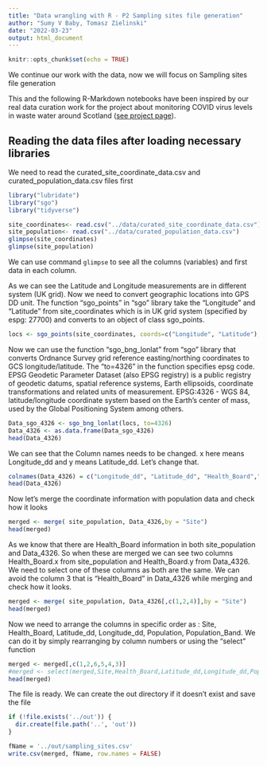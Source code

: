 ```yaml
---
title: "Data wrangling with R - P2 Sampling sites file generation"
author: "Sumy V Baby, Tomasz Zielinski"
date: "2022-03-23"
output: html_document
---
```


```r
knitr::opts_chunk$set(echo = TRUE)
```

We continue our work with the data, now we will focus on Sampling sites file generation

This and the following R-Markdown notebooks have been inspired by our real data curation work for the project about monitoring COVID virus levels in waste water around Scotland ([see project page](https://biordm.github.io/COVID-Wastewater-Scotland/)).

## Reading the data files after loading necessary libraries

We need to read the curated_site_coordinate_data.csv and curated_population_data.csv files first

```r
library("lubridate")
library("sgo")
library("tidyverse")

site_coordinates<- read.csv("../data/curated_site_coordinate_data.csv")
site_population<- read.csv("../data/curated_population_data.csv")
glimpse(site_coordinates)
glimpse(site_population)

```
We can use command `glimpse` to see all the columns (variables) and first data in each column.

As we can see the Latitude and Longitude measurements are in different system (UK grid). Now we need to convert geographic locations into GPS DD unit. 
The function "sgo_points" in "sgo" library take the "Longitude" and "Latitude" from site_coordinates which is in UK grid system (specified by espg: 27700) and converts to an object of class sgo_points.

```r
locs <- sgo_points(site_coordinates, coords=c("Longitude", "Latitude"), epsg=27700)

```

Now we can use the function  "sgo_bng_lonlat" from "sgo" library that converts Ordnance Survey grid reference easting/northing coordinates to GCS longitude/latitude. The "to=4326" in the function specifies epsg code. EPSG Geodetic Parameter Dataset (also EPSG registry) is a public registry of geodetic datums, spatial reference systems, Earth ellipsoids, coordinate transformations and related units of measurement. EPSG:4326 - WGS 84, latitude/longitude coordinate system based on the Earth's center of mass, used by the Global Positioning System among others.

```r
Data_sgo_4326 <- sgo_bng_lonlat(locs, to=4326)
Data_4326 <- as.data.frame(Data_sgo_4326)
head(Data_4326)
```

We can see that the Column names needs to be changed. x here means Longitude_dd and y means Latitude_dd. Let's change that.

```r
colnames(Data_4326) = c("Longitude_dd", "Latitude_dd", "Health_Board","Site")
head(Data_4326)
```

Now let's merge the coordinate information with population data and check how it looks

```r
merged <- merge( site_population, Data_4326,by = "Site")
head(merged)
```

As we know that there are Health_Board information in both site_population and Data_4326. So when these are merged we can see two columns Health_Board.x from site_population and Health_Board.y from Data_4326. We need to select one of these columns as both are the same. We can avoid the column 3 that is "Health_Board" in Data_4326 while merging and check how it looks.

```r
merged <- merge( site_population, Data_4326[,c(1,2,4)],by = "Site")
head(merged)
```
Now we need to arrange the columns in specific order as : Site, Health_Board, Latitude_dd, Longitude_dd, Population, Population_Band. We can do it by simply rearranging by column numbers or using the "select" function 
```r
merged <- merged[,c(1,2,6,5,4,3)]
#merged <- select(merged,Site,Health_Board,Latitude_dd,Longitude_dd,Population,Population_Band) 
head(merged)
```

The file is ready. We can create the out directory if it doesn't exist and save the file

```r
if (!file.exists('../out')) {
  dir.create(file.path('..', 'out'))  
}

fName = '../out/sampling_sites.csv'
write.csv(merged, fName, row.names = FALSE)
```


